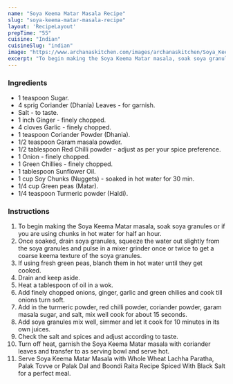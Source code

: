 ---
name: "Soya Keema Matar Masala Recipe"
slug: "soya-keema-matar-masala-recipe"
layout: 'RecipeLayout'
prepTime: "55"
cuisine: "Indian"
cuisineSlug: "indian"
image: "https://www.archanaskitchen.com/images/archanaskitchen/Soya_Keema_Matar_Recipe_12.jpg"
excerpt: "To begin making the Soya Keema Matar masala, soak soya granules or if you are using chunks in hot water for half an hour"
---

### Ingredients

- 1 teaspoon Sugar.
- 4 sprig Coriander (Dhania) Leaves - for garnish.
- Salt - to taste.
- 1 inch Ginger - finely chopped.
- 4 cloves Garlic - finely chopped.
- 1 teaspoon Coriander Powder (Dhania).
- 1/2 teaspoon Garam masala powder.
- 1/2 tablespoon Red Chilli powder - adjust as per your spice preference.
- 1 Onion - finely chopped.
- 1 Green Chillies - finely chopped.
- 1 tablespoon Sunflower Oil.
- 1 cup Soy Chunks (Nuggets) - soaked in hot water for 30 min.
- 1/4 cup Green peas (Matar).
- 1/4 teaspoon Turmeric powder (Haldi).

### Instructions

1. To begin making the Soya Keema Matar masala, soak soya granules or if you are using chunks in hot water for half an hour.
1. Once soaked, drain soya granules, squeeze the water out slightly from the soya granules and pulse in a mixer grinder once or twice to get a coarse keema texture of the soya granules.
1. If using fresh green peas, blanch them in hot water until they get cooked.
1. Drain and keep aside.
1. Heat a tablespoon of oil in a wok.
1. Add finely chopped onions, ginger, garlic and green chilies and cook till onions turn soft.
1. Add in the turmeric powder, red chilli powder, coriander powder, garam masala sugar, and salt, mix well cook for about 15 seconds.
1. Add soya granules mix well, simmer and let it cook for 10 minutes in its own juices.
1. Check the salt and spices and adjust according to taste.
1. Turn off heat, garnish the Soya Keema Matar masala with coriander leaves and transfer to as serving bowl and serve hot.
1. Serve Soya Keema Matar Masala with Whole Wheat Lachha Paratha, Palak Tovve or Palak Dal  and Boondi Raita Recipe Spiced With Black Salt for a perfect meal.
